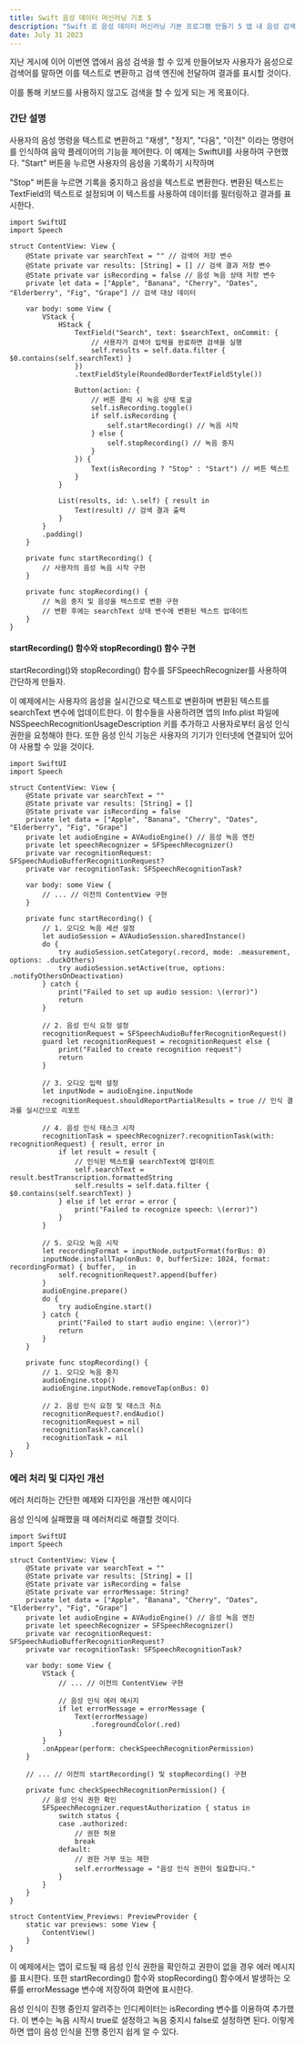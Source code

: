 ```yaml
---
title: Swift 음성 데이터 머신러닝 기초 5
description: "Swift 로 음성 데이터 머신러닝 기본 프로그램 만들기 5 앱 내 음성 검색"
date: July 31 2023
---
```

지난 게시에 이어 이번엔 앱에서 음성 검색을 할 수 있게 만들어보자
사용자가 음성으로 검색어를 말하면 이를 텍스트로 변환하고 검색 엔진에 전달하여 결과를 표시할 것이다. 

이를 통해 키보드를 사용하지 않고도 검색을 할 수 있게 되는 게 목표이다.

### 간단 설명

사용자의 음성 명령을 텍스트로 변환하고 "재생", "정지", "다음", "이전" 이라는 명령어를 인식하여 음악 플레이어의 기능을 제어한다.
이 예제는 SwiftUI를 사용하여 구현했다. 
"Start" 버튼을 누르면 사용자의 음성을 기록하기 시작하며

 "Stop" 버튼을 누르면 기록을 중지하고 음성을 텍스트로 변환한다.
  변환된 텍스트는 TextField의 텍스트로 설정되며 이 텍스트를 사용하여 데이터를 필터링하고 결과를 표시한다.
```
import SwiftUI
import Speech

struct ContentView: View {
    @State private var searchText = "" // 검색어 저장 변수
    @State private var results: [String] = [] // 검색 결과 저장 변수
    @State private var isRecording = false // 음성 녹음 상태 저장 변수
    private let data = ["Apple", "Banana", "Cherry", "Dates", "Elderberry", "Fig", "Grape"] // 검색 대상 데이터

    var body: some View {
        VStack {
            HStack {
                TextField("Search", text: $searchText, onCommit: {
                    // 사용자가 검색어 입력을 완료하면 검색을 실행
                    self.results = self.data.filter { $0.contains(self.searchText) }
                })
                .textFieldStyle(RoundedBorderTextFieldStyle())

                Button(action: {
                    // 버튼 클릭 시 녹음 상태 토글
                    self.isRecording.toggle()
                    if self.isRecording {
                        self.startRecording() // 녹음 시작
                    } else {
                        self.stopRecording() // 녹음 중지
                    }
                }) {
                    Text(isRecording ? "Stop" : "Start") // 버튼 텍스트
                }
            }
            
            List(results, id: \.self) { result in
                Text(result) // 검색 결과 출력
            }
        }
        .padding()
    }

    private func startRecording() {
        // 사용자의 음성 녹음 시작 구현
    }

    private func stopRecording() {
        // 녹음 중지 및 음성을 텍스트로 변환 구현
        // 변환 후에는 searchText 상태 변수에 변환된 텍스트 업데이트
    }
}

```

#### startRecording() 함수와 stopRecording() 함수 구현

startRecording()와 stopRecording() 함수를 SFSpeechRecognizer를 사용하여 간단하게 만들자.

이 예제에서는 사용자의 음성을 실시간으로 텍스트로 변환하며 변환된 텍스트를 searchText 변수에 업데이트한다.
이 함수들을 사용하려면 앱의 Info.plist 파일에 NSSpeechRecognitionUsageDescription 키를 추가하고 사용자로부터 음성 인식 권한을 요청해야 한다. 
또한 음성 인식 기능은 사용자의 기기가 인터넷에 연결되어 있어야 사용할 수 있을 것이다.

```
import SwiftUI
import Speech

struct ContentView: View {
    @State private var searchText = ""
    @State private var results: [String] = []
    @State private var isRecording = false
    private let data = ["Apple", "Banana", "Cherry", "Dates", "Elderberry", "Fig", "Grape"]
    private let audioEngine = AVAudioEngine() // 음성 녹음 엔진
    private let speechRecognizer = SFSpeechRecognizer()
    private var recognitionRequest: SFSpeechAudioBufferRecognitionRequest?
    private var recognitionTask: SFSpeechRecognitionTask?

    var body: some View {
        // ... // 이전의 ContentView 구현
    }

    private func startRecording() {
        // 1. 오디오 녹음 세션 설정
        let audioSession = AVAudioSession.sharedInstance()
        do {
            try audioSession.setCategory(.record, mode: .measurement, options: .duckOthers)
            try audioSession.setActive(true, options: .notifyOthersOnDeactivation)
        } catch {
            print("Failed to set up audio session: \(error)")
            return
        }

        // 2. 음성 인식 요청 설정
        recognitionRequest = SFSpeechAudioBufferRecognitionRequest()
        guard let recognitionRequest = recognitionRequest else {
            print("Failed to create recognition request")
            return
        }

        // 3. 오디오 입력 설정
        let inputNode = audioEngine.inputNode
        recognitionRequest.shouldReportPartialResults = true // 인식 결과를 실시간으로 리포트

        // 4. 음성 인식 태스크 시작
        recognitionTask = speechRecognizer?.recognitionTask(with: recognitionRequest) { result, error in
            if let result = result {
                // 인식된 텍스트를 searchText에 업데이트
                self.searchText = result.bestTranscription.formattedString
                self.results = self.data.filter { $0.contains(self.searchText) }
            } else if let error = error {
                print("Failed to recognize speech: \(error)")
            }
        }

        // 5. 오디오 녹음 시작
        let recordingFormat = inputNode.outputFormat(forBus: 0)
        inputNode.installTap(onBus: 0, bufferSize: 1024, format: recordingFormat) { buffer, _ in
            self.recognitionRequest?.append(buffer)
        }
        audioEngine.prepare()
        do {
            try audioEngine.start()
        } catch {
            print("Failed to start audio engine: \(error)")
            return
        }
    }

    private func stopRecording() {
        // 1. 오디오 녹음 중지
        audioEngine.stop()
        audioEngine.inputNode.removeTap(onBus: 0)

        // 2. 음성 인식 요청 및 태스크 취소
        recognitionRequest?.endAudio()
        recognitionRequest = nil
        recognitionTask?.cancel()
        recognitionTask = nil
    }
}

```

### 에러 처리 및 디자인 개선

에러 처리하는 간단한 예제와 디자인을 개선한 예시이다

음성 인식에 실패했을 때 에러처리로 해결할 것이다.

```
import SwiftUI
import Speech

struct ContentView: View {
    @State private var searchText = ""
    @State private var results: [String] = []
    @State private var isRecording = false
    @State private var errorMessage: String?
    private let data = ["Apple", "Banana", "Cherry", "Dates", "Elderberry", "Fig", "Grape"]
    private let audioEngine = AVAudioEngine() // 음성 녹음 엔진
    private let speechRecognizer = SFSpeechRecognizer()
    private var recognitionRequest: SFSpeechAudioBufferRecognitionRequest?
    private var recognitionTask: SFSpeechRecognitionTask?

    var body: some View {
        VStack {
            // ... // 이전의 ContentView 구현
            
            // 음성 인식 에러 메시지
            if let errorMessage = errorMessage {
                Text(errorMessage)
                    .foregroundColor(.red)
            }
        }
        .onAppear(perform: checkSpeechRecognitionPermission)
    }

    // ... // 이전의 startRecording() 및 stopRecording() 구현

    private func checkSpeechRecognitionPermission() {
        // 음성 인식 권한 확인
        SFSpeechRecognizer.requestAuthorization { status in
            switch status {
            case .authorized:
                // 권한 허용
                break
            default:
                // 권한 거부 또는 제한
                self.errorMessage = "음성 인식 권한이 필요합니다."
            }
        }
    }
}

struct ContentView_Previews: PreviewProvider {
    static var previews: some View {
        ContentView()
    }
}

```

이 예제에서는 앱이 로드될 때 음성 인식 권한을 확인하고 권한이 없을 경우 에러 메시지를 표시한다. 
또한 startRecording() 함수와 stopRecording() 함수에서 발생하는 오류를 errorMessage 변수에 저장하여 화면에 표시한다.

음성 인식이 진행 중인지 알려주는 인디케이터는 isRecording 변수를 이용하여 추가했다.
 이 변수는 녹음 시작시 true로 설정하고 녹음 중지시 false로 설정하면 된다. 
이렇게하면 앱이 음성 인식을 진행 중인지 쉽게 알 수 있다.